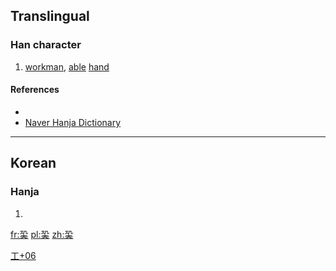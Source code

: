 ==Translingual==

===Han character===
{{Han char|rn=48|rad=工|as=06|sn=9|four=|canj=MNQO|ids=⿱⿰工几夫}}

# [[workman]], [[able]] [[hand]]

====References====
* {{Han ref|kx=0326.011|dj=0333.031|hdz=10413.031|uh=5DEC|ud=24044}}
*[http://hanja.naver.com/hanja?q=%E5%B7%AC Naver Hanja Dictionary]

----

==Korean==

===Hanja===
{{ko-hanja|hangeul=[[부]]|rv=bu|mr=pu}}

# {{defn|lang=ko|sort=工06}}

[[Category:Korean-only CJKV Characters|工+06]]

[[fr:巬]]
[[pl:巬]]
[[zh:巬]]